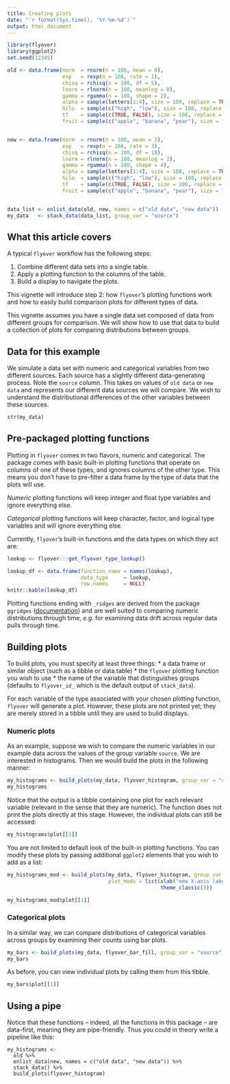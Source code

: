 ```yaml
---
title: Creating plots
date: "`r format(Sys.time(), '%Y-%m-%d')`"
output: html_document
---
```


```r
library(flyover)
library(ggplot2)
set.seed(12345)

old <- data.frame(norm  = rnorm(n = 100, mean = 0),
                  exp   = rexp(n = 100, rate = 1),
                  chisq = rchisq(n = 100, df = 5),
                  lnorm = rlnorm(n = 100, meanlog = 0),
                  gamma = rgamma(n = 100, shape = 2),
                  alpha = sample(letters[1:4], size = 100, replace = TRUE, prob = c(1, 2, 3, 4)),
                  hilo  = sample(c("high", "low"), size = 100, replace = TRUE, prob = c(1, 2)),
                  tf    = sample(c(TRUE, FALSE), size = 100, replace = TRUE, prob = c(1, 1)),
                  fruit = sample(c("apple", "banana", "pear"), size = 100, replace = TRUE, prob = c(1, 2, 3)))


new <- data.frame(norm  = rnorm(n = 100, mean = 3),
                  exp   = rexp(n = 100, rate = 3),
                  chisq = rchisq(n = 100, df = 10),
                  lnorm = rlnorm(n = 100, meanlog = 2),
                  gamma = rgamma(n = 100, shape = 4),
                  alpha = sample(letters[1:4], size = 100, replace = TRUE, prob = c(4, 3, 2, 1)),
                  hilo  = sample(c("high", "low"), size = 100, replace = TRUE, prob = c(2, 1)),
                  tf    = sample(c(TRUE, FALSE), size = 100, replace = TRUE, prob = c(1, 3)),
                  fruit = sample(c("apple", "banana", "pear"), size = 100, replace = TRUE, prob = c(3, 2, 1)))


data_list <- enlist_data(old, new, names = c("old data", "new data"))
my_data   <- stack_data(data_list, group_var = "source")
```


## What this article covers

A typical `flyover` workflow has the following steps:

1. Combine different data sets into a single table.
2. Apply a plotting function to the columns of the table.
3. Build a display to navigate the plots.

This vignette will introduce step 2: how `flyover`'s plotting functions work and how to easily build comparison plots for different types of data.

This vignette assumes you have a single data set composed of data from different groups for comparison.  We will show how to use that data to build a collection of plots for comparing distributions between groups.


## Data for this example

We simulate a data set with numeric and categorical variables from two different sources.  Each source has a slightly different data-generating process.  Note the `source` column.  This takes on values of `old data` or `new data` and represents our different data sources we will compare.  We wish to understand the distributional differences of the other variables between these sources.


```r
str(my_data)
```

## Pre-packaged plotting functions

Plotting in `flyover` comes in two flavors, numeric and categorical.  The package comes with basic built-in plotting functions that operate on columns of one of these types, and ignores columns of the other type.  This means you don't have to pre-filter a data frame by the type of data that the plots will use.

*Numeric* plotting functions will keep integer and float type variables and ignore everything else.

*Categorical* plotting functions will keep character, factor, and logical type variables and will ignore everything else.

Currently, `flyover`'s built-in functions and the data types on which they act are:

```r
lookup <- flyover:::get_flyover_type_lookup()

lookup_df <- data.frame(function_name = names(lookup),
                        data_type     = lookup,
                        row.names     = NULL)
knitr::kable(lookup_df)
```

Plotting functions ending with `_ridges` are derived from the package `ggridges` ([documentation](https://cran.r-project.org/web/packages/ggridges/vignettes/introduction.html)) and are well suited to comparing numeric distributions through time, _e.g._ for examining data drift across regular data pulls through time.


## Building plots

To build plots, you must specify at least three things:
* a data frame or similar object (such as a tibble or data.table)
* the `flyover` plotting function you wish to use
* the name of the variable that distinguishes groups (defaults to `flyover_id_` which is the default output of `stack_data`).

For each variable of the type associated with your chosen plotting function, `flyover` will generate a plot.  However, these plots are not printed yet; they are merely stored in a tibble until they are used to build displays.


### Numeric plots

As an example, suppose we wish to compare the numeric variables in our example data across the values of the group variable `source`.  We are interested in histograms.  Then we would build the plots in the following manner:

```r
my_histograms <- build_plots(my_data, flyover_histogram, group_var = "source")
my_histograms
```

Notice that the output is a tibble containing one plot for each relevant variable (relevant in the sense that they are numeric).  The function does not print the plots directly at this stage.  However, the individual plots can still be accessed:

```r
my_histograms$plot[[1]]
```


You are not limited to default look of the built-in plotting functions.  You can modify these plots by passing additional `ggplot2` elements that you wish to add as a list:

```r
my_histograms_mod <- build_plots(my_data, flyover_histogram, group_var = "source",
                                 plot_mods = list(xlab("new X-axis label"),
                                                  theme_classic()))

my_histograms_mod$plot[[1]]
```


### Categorical plots

In a similar way, we can compare distributions of categorical variables across groups by examining their counts using bar plots.

```r
my_bars <- build_plots(my_data, flyover_bar_fill, group_var = "source")
my_bars
```

As before, you can view individual plots by calling them from this tibble.

```r
my_bars$plot[[1]]
```


## Using a pipe

Notice that these functions -- indeed, all the functions in this package -- are data-first, meaning they are pipe-friendly.  Thus you could in theory write a pipeline like this:

```
my_histograms <-
  old %>%
  enlist_data(new, names = c("old data", "new data")) %>%
  stack_data() %>%
  build_plots(flyover_histogram)
```